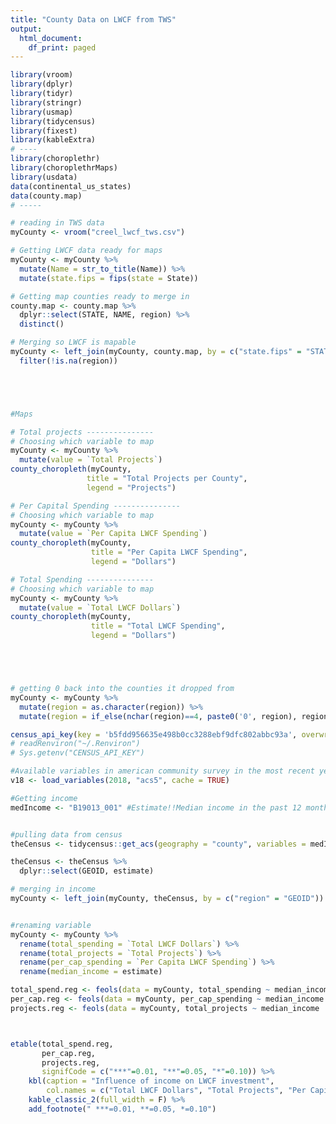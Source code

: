 ```yaml
---
title: "County Data on LWCF from TWS"
output:
  html_document:
    df_print: paged
---
```




```r
library(vroom)
library(dplyr)
library(tidyr)
library(stringr)
library(usmap)
library(tidycensus)
library(fixest)
library(kableExtra)
# ----
library(choroplethr)
library(choroplethrMaps)
library(usdata)
data(continental_us_states)
data(county.map)
# -----

# reading in TWS data 
myCounty <- vroom("creel_lwcf_tws.csv")

# Getting LWCF data ready for maps
myCounty <- myCounty %>%
  mutate(Name = str_to_title(Name)) %>%
  mutate(state.fips = fips(state = State))

# Getting map counties ready to merge in
county.map <- county.map %>%
  dplyr::select(STATE, NAME, region) %>%
  distinct()

# Merging so LWCF is mapable
myCounty <- left_join(myCounty, county.map, by = c("state.fips" = "STATE", "Name" = "NAME")) %>%
  filter(!is.na(region))






```

```r
#Maps

# Total projects ---------------
# Choosing which variable to map
myCounty <- myCounty %>%
  mutate(value = `Total Projects`)
county_choropleth(myCounty,
                 title = "Total Projects per County",
                 legend = "Projects") 

# Per Capital Spending ---------------
# Choosing which variable to map
myCounty <- myCounty %>%
  mutate(value = `Per Capita LWCF Spending`)
county_choropleth(myCounty,
                  title = "Per Capita LWCF Spending",
                  legend = "Dollars") 

# Total Spending ---------------
# Choosing which variable to map
myCounty <- myCounty %>%
  mutate(value = `Total LWCF Dollars`)
county_choropleth(myCounty,
                  title = "Total LWCF Spending",
                  legend = "Dollars") 






```


```r

# getting 0 back into the counties it dropped from
myCounty <- myCounty %>%
  mutate(region = as.character(region)) %>%
  mutate(region = if_else(nchar(region)==4, paste0('0', region), region))

census_api_key(key = 'b5fdd956635e498b0cc3288ebf9dfc802abbc93a', overwrite = TRUE, install = TRUE)
# readRenviron("~/.Renviron")
# Sys.getenv("CENSUS_API_KEY")

#Available variables in american community survey in the most recent year availabe
v18 <- load_variables(2018, "acs5", cache = TRUE)

#Getting income
medIncome <- "B19013_001" #Estimate!!Median income in the past 12 months --!!Total


#pulling data from census
theCensus <- tidycensus::get_acs(geography = "county", variables = medIncome, geometry = FALSE, cache_table = TRUE)

theCensus <- theCensus %>%
  dplyr::select(GEOID, estimate)

# merging in income 
myCounty <- left_join(myCounty, theCensus, by = c("region" = "GEOID"))


#renaming variable 
myCounty <- myCounty %>%
  rename(total_spending = `Total LWCF Dollars`) %>%
  rename(total_projects = `Total Projects`) %>%
  rename(per_cap_spending = `Per Capita LWCF Spending`) %>%
  rename(median_income = estimate)

```


```r

total_spend.reg <- feols(data = myCounty, total_spending ~ median_income | State)
per_cap.reg <- feols(data = myCounty, per_cap_spending ~ median_income | State)
projects.reg <- feols(data = myCounty, total_projects ~ median_income | State)



etable(total_spend.reg, 
       per_cap.reg, 
       projects.reg,
       signifCode = c("***"=0.01, "**"=0.05, "*"=0.10)) %>%
    kbl(caption = "Influence of income on LWCF investment", 
        col.names = c("Total LWCF Dollars", "Total Projects", "Per Capita LWCF Spending")) %>%
    kable_classic_2(full_width = F) %>%
    add_footnote(" ***=0.01, **=0.05, *=0.10")
```